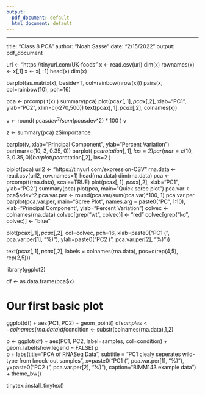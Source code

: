 ```yaml
---
output:
  pdf_document: default
  html_document: default
---
```

---
title: "Class 8 PCA"
author: "Noah Sasse"
date: "2/15/2022"
output: pdf_document


url <- "https://tinyurl.com/UK-foods"
x <- read.csv(url)
dim(x)
rownames(x) <- x[,1]
x <- x[,-1]
head(x)
dim(x)

barplot(as.matrix(x), beside=T, col=rainbow(nrow(x)))
pairs(x, col=rainbow(10), pch=16)

pca <- prcomp( t(x) )
summary(pca)
plot(pca$x[,1], pca$x[,2], xlab="PC1", ylab="PC2", xlim=c(-270,500))
text(pca$x[,1], pca$x[,2], colnames(x))

v <- round( pca$sdev^2/sum(pca$sdev^2) * 100 )
v

z <- summary(pca)
z$importance

barplot(v, xlab="Principal Component", ylab="Percent Variation")
par(mar=c(10, 3, 0.35, 0))
barplot( pca$rotation[,1], las=2 )
par(mar=c(10, 3, 0.35, 0))
barplot( pca$rotation[,2], las=2 )

biplot(pca)
url2 <- "https://tinyurl.com/expression-CSV"
rna.data <- read.csv(url2, row.names=1)
head(rna.data)
dim(rna.data)
pca <- prcomp(t(rna.data), scale=TRUE)
plot(pca$x[,1], pca$x[,2], xlab="PC1", ylab="PC2")
summary(pca)
plot(pca, main="Quick scree plot")
pca.var <- pca$sdev^2
pca.var.per <- round(pca.var/sum(pca.var)*100, 1)
pca.var.per
barplot(pca.var.per, main="Scree Plot", 
        names.arg = paste0("PC", 1:10),
        xlab="Principal Component", ylab="Percent Variation")
colvec <- colnames(rna.data)
colvec[grep("wt", colvec)] <- "red"
colvec[grep("ko", colvec)] <- "blue"

plot(pca$x[,1], pca$x[,2], col=colvec, pch=16,
     xlab=paste0("PC1 (", pca.var.per[1], "%)"),
     ylab=paste0("PC2 (", pca.var.per[2], "%)"))

text(pca$x[,1], pca$x[,2], labels = colnames(rna.data), pos=c(rep(4,5), rep(2,5)))  

library(ggplot2)

df <- as.data.frame(pca$x)

# Our first basic plot
ggplot(df) + 
  aes(PC1, PC2) + 
  geom_point()
df$samples <- colnames(rna.data) 
df$condition <- substr(colnames(rna.data),1,2)

p <- ggplot(df) + 
        aes(PC1, PC2, label=samples, col=condition) + 
        geom_label(show.legend = FALSE)
p  
p + labs(title="PCA of RNASeq Data",
       subtitle = "PC1 clealy seperates wild-type from knock-out samples",
       x=paste0("PC1 (", pca.var.per[1], "%)"),
       y=paste0("PC2 (", pca.var.per[2], "%)"),
       caption="BIMM143 example data") +
     theme_bw()

tinytex::install_tinytex()     
